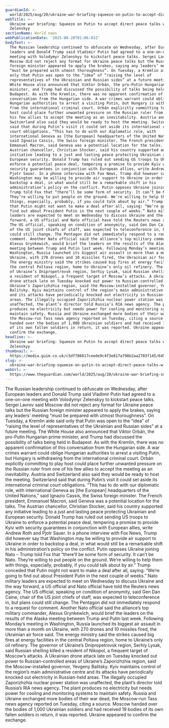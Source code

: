 ```yaml
---
guardianId: >-
  world/2025/aug/20/ukraine-war-briefing-squeeze-on-putin-to-accept-direct-peace-talks-with-zelenskyy
webTitle: >-
  Ukraine war briefing: Squeeze on Putin to accept direct peace talks with
  Zelenskyy
sectionName: World news
webPublicationDate: '2025-08-20T01:06:03Z'
bodyText: >-
  The Russian leadership continued to obfuscate on Wednesday, after European
  leaders and Donald Trump said Vladimir Putin had agreed to a one-on-one
  meeting with Volodymyr Zelenskyy to kickstart peace talks. Sergei Lavrov said
  Moscow did not reject any format for Ukraine peace talks but the Russian
  foreign minister appeared to apply the brakes, saying any leaders’ meeting
  “must be prepared with utmost thoroughness”. On Tuesday, a Kremlin aide said
  only that Putin was open to the “idea” of “raising the level of
  representatives of the Ukrainian and Russian sides” at a future meeting. The
  White House also announced that Viktor Orbán, the pro-Putin Hungarian prime
  minister, and Trump had discussed the possibility of talks being held in
  Budapest. As with the Kremlin, there was no apparent confirmation of this
  conversation from the Hungarian side. A war crimes warrant could oblige
  Hungarian authorities to arrest a visiting Putin, but Hungary is withdrawing
  from the international criminal court. Orbán explicitly committing to play
  host could place further unwanted pressure on the Russian ruler from one of
  his few allies to accept the meeting as an inevitability. Austria and
  Switzerland also said they would be ready to host the meeting. Switzerland
  said that during Putin’s visit it could set aside its international criminal
  court obligations. “This has to do with our diplomatic role, with
  international Geneva as [the European] headquarters of the United Nations,”
  said Ignazio Cassis, the Swiss foreign minister. The French president,
  Emmanuel Macron, said Geneva was a potential location for the talks. The
  Austrian chancellor, Christian Stocker, said his country supported any
  initiative leading to a just and lasting peace protecting Ukrainian and
  European security. Donald Trump has ruled out sending US troops to Ukraine to
  enforce a potential peace deal, tempering a promise to provide Kyiv with
  security guarantees in conjunction with European allies, write Andrew Roth and
  Pjotr Sauer. In a phone interview with Fox News, Trump did however say that
  Washington may be willing to provide air support to Ukraine in order to
  backstop a deal, in what would still be a remarkable shift in his
  administration’s policy on the conflict. Putin opposes Ukraine joining Nato –
  Trump told Fox that “there’ll be some form of security. It can’t be Nato.
  They’re willing to put people on the ground. We’re willing to help them with
  things, especially, probably, if you could talk about by air.” Trump conceded
  that Putin might not want to make a deal after all, saying: “We’re going to
  find out about President Putin in the next couple of weeks.” Nato military
  leaders are expected to meet on Wednesday to discuss Ukraine and the way
  forward, a US official and Nato official have told the Reuters news agency.
  The US official, speaking on condition of anonymity, said Gen Dan Caine, chair
  of the US joint chiefs of staff, was expected to teleconference in, but plans
  could still change. The Pentagon did not immediately respond to a request for
  comment. Another Nato official said the alliance’s top military commander,
  Alexus Grynkewich, would brief the leaders on the results of the Alaska
  meeting between Trump and Putin last week. Following Monday’s meeting in
  Washington, Russia launched its biggest air assault in more than a month on
  Ukraine, with 270 drones and 10 missiles fired, the Ukrainian air force said.
  The energy ministry said the strikes caused big fires at energy facilities in
  the central Poltava region, home to Ukraine’s only oil refinery. The governor
  of Ukraine’s Dnipropetrovsk region, Serhiy Lysak, said Russian shelling killed
  a resident of Nikopol, a frequent target of Moscow’s attacks. A Ukrainian
  drone attack late on Tuesday knocked out power to Russian-controlled areas of
  Ukraine’s Zaporizhzhia region, said the Moscow-installed governor, Yevgeny
  Balitsky. Kyiv maintains control of the region’s main administrative centre
  and its attacks have periodically knocked out electricity in Russian-held
  areas. The illegally occupied Zaporizhzhia nuclear power station was
  unaffected, the plant’s director told Russia’s RIA news agency. The plant
  produces no electricity but needs power for cooling and monitoring systems to
  maintain safety. Russia and Ukraine exchanged more bodies of their war dead,
  the Moscow-run Tass news agency reported on Tuesday, citing a source. Moscow
  handed over the bodies of 1,000 Ukrainian soldiers and had received 19 bodies
  of its own fallen soldiers in return, it was reported. Ukraine appeared to
  confirm the exchange.
headline: >-
  Ukraine war briefing: Squeeze on Putin to accept direct peace talks with
  Zelenskyy
thumbnail: >-
  https://media.guim.co.uk/c5df786617ceede9c4f3e817a798b2aa2703f145/645_0_6090_4872/500.jpg
slug: >-
  ukraine-war-briefing-squeeze-on-putin-to-accept-direct-peace-talks-with-zelenskyy
webUrl: >-
  https://www.theguardian.com/world/2025/aug/20/ukraine-war-briefing-squeeze-on-putin-to-accept-direct-peace-talks-with-zelenskyy
---
```

The Russian leadership continued to obfuscate on Wednesday, after European leaders and Donald Trump said Vladimir Putin had agreed to a one-on-one meeting with Volodymyr Zelenskyy to kickstart peace talks. Sergei Lavrov said Moscow did not reject any format for Ukraine peace talks but the Russian foreign minister appeared to apply the brakes, saying any leaders’ meeting “must be prepared with utmost thoroughness”. On Tuesday, a Kremlin aide said only that Putin was open to the “idea” of “raising the level of representatives of the Ukrainian and Russian sides” at a future meeting. The White House also announced that Viktor Orbán, the pro-Putin Hungarian prime minister, and Trump had discussed the possibility of talks being held in Budapest. As with the Kremlin, there was no apparent confirmation of this conversation from the Hungarian side. A war crimes warrant could oblige Hungarian authorities to arrest a visiting Putin, but Hungary is withdrawing from the international criminal court. Orbán explicitly committing to play host could place further unwanted pressure on the Russian ruler from one of his few allies to accept the meeting as an inevitability. Austria and Switzerland also said they would be ready to host the meeting. Switzerland said that during Putin’s visit it could set aside its international criminal court obligations. “This has to do with our diplomatic role, with international Geneva as [the European] headquarters of the United Nations,” said Ignazio Cassis, the Swiss foreign minister. The French president, Emmanuel Macron, said Geneva was a potential location for the talks. The Austrian chancellor, Christian Stocker, said his country supported any initiative leading to a just and lasting peace protecting Ukrainian and European security. Donald Trump has ruled out sending US troops to Ukraine to enforce a potential peace deal, tempering a promise to provide Kyiv with security guarantees in conjunction with European allies, write Andrew Roth and Pjotr Sauer. In a phone interview with Fox News, Trump did however say that Washington may be willing to provide air support to Ukraine in order to backstop a deal, in what would still be a remarkable shift in his administration’s policy on the conflict. Putin opposes Ukraine joining Nato – Trump told Fox that “there’ll be some form of security. It can’t be Nato. They’re willing to put people on the ground. We’re willing to help them with things, especially, probably, if you could talk about by air.” Trump conceded that Putin might not want to make a deal after all, saying: “We’re going to find out about President Putin in the next couple of weeks.” Nato military leaders are expected to meet on Wednesday to discuss Ukraine and the way forward, a US official and Nato official have told the Reuters news agency. The US official, speaking on condition of anonymity, said Gen Dan Caine, chair of the US joint chiefs of staff, was expected to teleconference in, but plans could still change. The Pentagon did not immediately respond to a request for comment. Another Nato official said the alliance’s top military commander, Alexus Grynkewich, would brief the leaders on the results of the Alaska meeting between Trump and Putin last week. Following Monday’s meeting in Washington, Russia launched its biggest air assault in more than a month on Ukraine, with 270 drones and 10 missiles fired, the Ukrainian air force said. The energy ministry said the strikes caused big fires at energy facilities in the central Poltava region, home to Ukraine’s only oil refinery. The governor of Ukraine’s Dnipropetrovsk region, Serhiy Lysak, said Russian shelling killed a resident of Nikopol, a frequent target of Moscow’s attacks. A Ukrainian drone attack late on Tuesday knocked out power to Russian-controlled areas of Ukraine’s Zaporizhzhia region, said the Moscow-installed governor, Yevgeny Balitsky. Kyiv maintains control of the region’s main administrative centre and its attacks have periodically knocked out electricity in Russian-held areas. The illegally occupied Zaporizhzhia nuclear power station was unaffected, the plant’s director told Russia’s RIA news agency. The plant produces no electricity but needs power for cooling and monitoring systems to maintain safety. Russia and Ukraine exchanged more bodies of their war dead, the Moscow-run Tass news agency reported on Tuesday, citing a source. Moscow handed over the bodies of 1,000 Ukrainian soldiers and had received 19 bodies of its own fallen soldiers in return, it was reported. Ukraine appeared to confirm the exchange.
